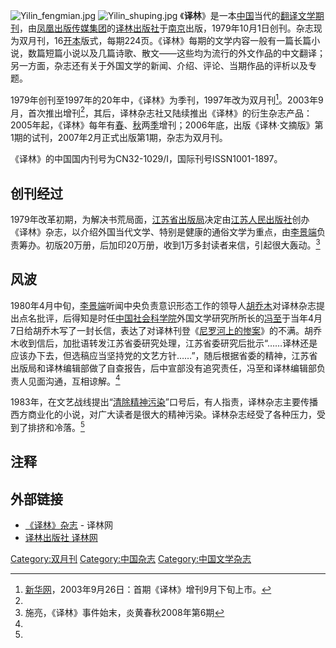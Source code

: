 [[File:Yilin_fengmian.jpg|right]]
[[File:Yilin_shuping.jpg|right]]
《'''译林'''》是一本[[中国|中国]]当代的[[翻译|翻译]][[文学|文学]][[杂志|期刊]]，由[[凤凰出版传媒集团|凤凰出版传媒集团]]的[[译林出版社|译林出版社]]于[[南京|南京]]出版，1979年10月1日创刊。杂志现为双月刊，16[[开本|开本]]版式，每期224页。《译林》每期的文学内容一般有一篇长篇小说，数篇短篇小说以及几篇诗歌、散文——这些均为流行的外文作品的中文翻译；另一方面，杂志还有关于外国文学的新闻、介绍、评论、当期作品的评析以及专题。

1979年创刊至1997年的20年中，《译林》为季刊，1997年改为双月刊<ref name="新华网">[[新华网|新华网]]，2003年9月26日：首期《译林》增刊9月下旬上市。{{cite web |url=http://news.xinhuanet.com/book/2003-09/26/content_1099706.htm |title=存档副本 |accessdate=2007-06-13 |deadurl=yes |archiveurl=https://web.archive.org/web/20050317191102/http://news.xinhuanet.com/book/2003-09/26/content_1099706.htm |archivedate=2005-03-17 }}</ref>。2003年9月，首次推出增刊<ref name="新华网"/>，其后，译林杂志社又陆续推出《译林》的衍生杂志产品：2005年起，《译林》每年有[[春季|春]]、[[秋季|秋]]两[[季节|季]]增刊；2006年底，出版《译林·文摘版》第1期的试刊，2007年2月正式出版第1期，杂志为双月刊。

《译林》的中国国内刊号为CN32-1029/I，国际刊号ISSN1001-1897。

== 创刊经过 ==
1979年改革初期，为解决书荒局面，[[江苏省出版局|江苏省出版局]]决定由[[江苏人民出版社|江苏人民出版社]]创办《译林》杂志，以介绍外国当代文学、特别是健康的通俗文学为重点，由[[李景端|李景端]]负责筹办。初版20万册，后加印20万册，收到1万多封读者来信，引起很大轰动。<ref name="#1">施亮，《译林》事件始末，炎黄春秋2008年第6期</ref>


== 风波 ==
1980年4月中旬，[[李景端|李景端]]听闻中央负责意识形态工作的领导人[[胡乔木|胡乔木]]对译林杂志提出点名批评，后得知是时任[[中国社会科学院|中国社会科学院]]外国文学研究所所长的[[冯至|冯至]]于当年4月7日给胡乔木写了一封长信，表达了对译林刊登《[[尼罗河上的惨案|尼罗河上的惨案]]》的不满。胡乔木收到信后，加批语转发江苏省委研究处理，江苏省委研究后批示“……译林还是应该办下去，但选稿应当坚持党的文艺方针……”，随后根据省委的精神，江苏省出版局和译林编辑部做了自查报告，后中宣部没有追究责任，冯至和译林编辑部负责人见面沟通，互相谅解。<ref name="#1"/>

1983年，在文艺战线提出“[[清除精神污染|清除精神污染]]”口号后，有人指责，译林杂志主要传播西方商业化的小说，对广大读者是很大的精神污染。译林杂志经受了各种压力，受到了排挤和冷落。<ref name="#1"/>

==注释==
<references/>

==外部链接==
* [https://web.archive.org/web/20070608202724/http://www.yilin.com/cn/mag/?menu=4 《译林》杂志] - 译林网
* [https://web.archive.org/web/20070616063613/http://www.yilin.com/cn/ 译林出版社 译林网]

[[Category:双月刊|Category:双月刊]]
[[Category:中国杂志|Category:中国杂志]]
[[Category:中国文学杂志|Category:中国文学杂志]]